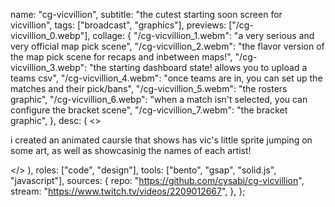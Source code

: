   name: "cg-vicvillion",
  subtitle: "the cutest starting soon screen for vicvillion",
  tags: ["broadcast", "graphics"],
  previews: ["/cg-vicvillion_0.webp"],
  collage: {
    "/cg-vicvillion_1.webm": "a very serious and very official map pick scene",
    "/cg-vicvillion_2.webm":
      "the flavor version of the map pick scene for recaps and inbetween maps!",
    "/cg-vicvillion_3.webp":
      "the starting dashboard state! allows you to upload a teams csv",
    "/cg-vicvillion_4.webm":
      "once teams are in, you can set up the matches and their pick/bans",
    "/cg-vicvillion_5.webm": "the rosters graphic",
    "/cg-vicvillion_6.webp":
      "when a match isn't selected, you can configure the bracket scene",
    "/cg-vicvillion_7.webm": "the bracket graphic",
  },
  desc: (
    <>
      <p>
        i created an animated caursle that shows has vic's little sprite jumping
        on some art, as well as showcasinig the names of each artist!
      </p>
    </>
  ),
  roles: ["code", "design"],
  tools: ["bento", "gsap", "solid.js", "javascript"],
  sources: {
    repo: "https://github.com/cysabi/cg-vicvillion",
    stream: "https://www.twitch.tv/videos/2209012667",
  },
};
